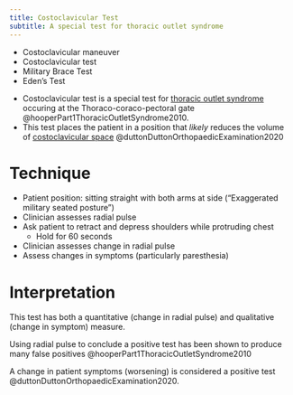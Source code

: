 ```yaml
---
title: Costoclavicular Test
subtitle: A special test for thoracic outlet syndrome
---
```


:::{.callout title="AKA"}

- Costoclavicular maneuver
- Costoclavicular test
- Military Brace Test
- Eden's Test
:::

- Costoclavicular test is a special test for [thoracic outlet syndrome]({{< var ref-thoracic-outlet.syndrome >}}) occuring at the Thoraco-coraco-pectoral gate @hooperPart1ThoracicOutletSyndrome2010. 
- This test places the patient in a position that *likely* reduces the volume of [costoclavicular space]({{< var ref-costoclavicular-space.path >}}) @duttonDuttonOrthopaedicExamination2020

# Technique

- Patient position: sitting straight with both arms at side ("Exaggerated military seated posture")
- Clinician assesses radial pulse 
- Ask patient to retract and depress shoulders while protruding chest
    - Hold for 60 seconds
- Clinician assesses change in radial pulse
- Assess changes in symptoms (particularly paresthesia)

# Interpretation

This test has both a quantitative (change in radial pulse) and qualitative (change in symptom) measure.

:::{.callout-caution}
Using radial pulse to conclude a positive test has been shown to produce many false positives @hooperPart1ThoracicOutletSyndrome2010 
:::

A change in patient symptoms (worsening) is considered a positive test @duttonDuttonOrthopaedicExamination2020.



